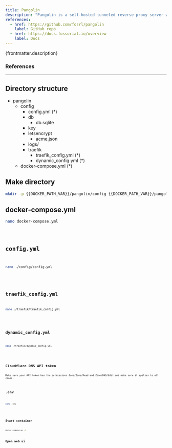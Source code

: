 ```yaml
---
title: Pangolin
description: "Pangolin is a self-hosted tunneled reverse proxy server with identity and access control, designed to securely expose private resources on distributed networks. Acting as a central hub, it connects isolated networks — even those behind restrictive firewalls — through encrypted tunnels, enabling easy access to remote services without opening ports."
references:
  - href: https://github.com/fosrl/pangolin
    label: GitHub repo
  - href: https://docs.fossorial.io/overview
    label: Docs
---
```



<p>{frontmatter.description}</p>

### References

<ReferenceLinks references={frontmatter.references} />

---

## Directory structure

<FileTree>

- pangolin
  - config
    - config.yml (\*)
    - db
      - db.sqlite
    - key
    - letsencrypt
      - acme.json
    - logs/
    - traefik
      - traefik_config.yml (\*)
      - dynamic_config.yml (\*)
  - docker-compose.yml (\*)

</FileTree>

## Make directory

```sh wrap preserveIndent
mkdir -p {{DOCKER_PATH_VAR}}/pangolin/config {{DOCKER_PATH_VAR}}/pangolin/traefik && cd {{DOCKER_PATH_VAR}}/pangolin
```

## docker-compose.yml

```sh
nano docker-compose.yml
```

<Code lang="yml" title="docker-compose.yml" wrap preserveIndent code={dockerCompose} />

## config.yml

```sh
nano ./config/config.yml
```

<Code lang="yml" title="./config/config.yml" wrap preserveIndent code={configYml} />

## traefik_config.yml

```sh
nano ./traefik/traefik_config.yml
```

<Code lang="yml" title="./traefik/traefik_config.yml" wrap preserveIndent code={traefikConfigYml} />

## dynamic_config.yml

```sh
nano ./traefik/dynamic_config.yml
```

<Code lang="yml" title="./traefik/dynamic_config.yml" wrap preserveIndent code={dynamicConfigYml} />

## Cloudflare DNS API token

<Aside type="caution">Make sure your API token has the permissions Zone/Zone/Read and Zone/DNS/Edit and make sure it applies to all zones.</Aside>

## .env

```sh
nano .env
```

<Code lang="dotenv" title=".env" wrap preserveIndent code={env} />

## Start container

```sh
docker compose up -d
```

## Open web ui

<OpenWebUI port="3000" />
